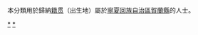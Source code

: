 {{Catnav|頁面分類|各種主題的頁面分類|依中国各省来作的分类|各地中国人|宁夏人|银川人}}
{{Catnav|頁面分類|人物|各國人物|中国人|各地中国人|宁夏人|银川人}}

本分類用於歸納[[籍贯|籍贯]]（出生地）屬於[[寧夏回族自治區|寧夏回族自治區]][[賀蘭縣|賀蘭縣]]的人士。

[[Category:銀川人|*]]
[[Category:贺兰县|*]]